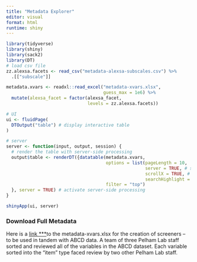 ```yaml
---
title: "Metadata Explorer"
editor: visual
format: html
runtime: shiny
---
```


```r
library(tidyverse)
library(shiny)
library(sack2)
library(DT)
# load csv file
zz.alexsa.facets <- read_csv("metadata-alexsa-subscales.csv") %>%
  .[["subscale"]]

metadata.xvars <- readxl::read_excel("metadata-xvars.xlsx",
                                     guess_max = 1e6) %>%
  mutate(alexsa_facet = factor(alexsa_facet,
                               levels = zz.alexsa.facets))

# UI
ui <- fluidPage(
  DTOutput("table") # display interactive table
)

# server
server <- function(input, output, session) {
  # render the table with server-side processing
  output$table <- renderDT({datatable(metadata.xvars,
                                      options = list(pageLength = 10,
                                                     server = TRUE, # server-side processing
                                                     scrollX = TRUE, # enables horizontal scrolling
                                                     searchHighlight = TRUE),
                                      filter = "top")
  }, server = TRUE) # activate server-side processing
}

shinyApp(ui, server)


```

### Download Full Metadata

Here is a [link \*\*\*](https://www.w3.org/WAI/ER/tests/xhtml/testfiles/resources/pdf/dummy.pdf)to the metadata-xvars.xlsx for the creation of screeners – to be used in tandem with ABCD data. A team of three Pelham Lab staff sorted and reviewed all of the variables in the ABCD dataset. Each variable sorted into the "item" type faced review by two other Pelham Lab staff.
